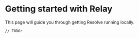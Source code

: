 
# Getting started with Relay

This page will guide you through getting Resolve running locally.

`// TODO:`